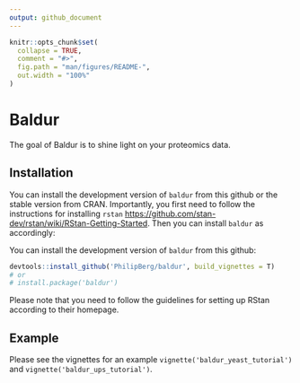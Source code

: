 ```yaml
---
output: github_document
---
```


<!-- README.md is generated from README.Rmd. Please edit that file -->

```r
knitr::opts_chunk$set(
  collapse = TRUE,
  comment = "#>",
  fig.path = "man/figures/README-",
  out.width = "100%"
)
```

# Baldur

The goal of Baldur is to shine light on your proteomics data.

## Installation
You can install the development version of `baldur` from this github or the stable version from CRAN.
Importantly, you first need to follow the instructions for installing `rstan` [https://github.com/stan-dev/rstan/wiki/RStan-Getting-Started](https://github.com/stan-dev/rstan/wiki/RStan-Getting-Started).
Then you can install `baldur` as accordingly:

You can install the development version of `baldur` from this github:
``` r
devtools::install_github('PhilipBerg/baldur', build_vignettes = T)
# or
# install.package('baldur')
```

Please note that you need to follow the guidelines for setting up RStan according to their homepage.

## Example

Please see the vignettes for an example `vignette('baldur_yeast_tutorial')` and `vignette('baldur_ups_tutorial')`.

